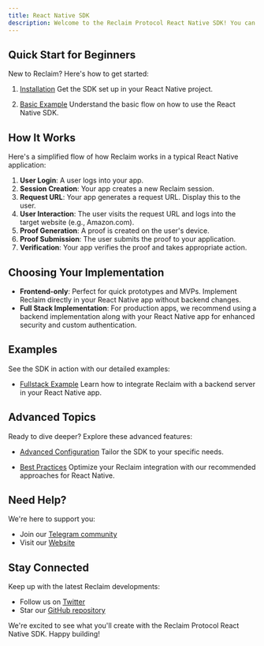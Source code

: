 ```yaml
---
title: React Native SDK
description: Welcome to the Reclaim Protocol React Native SDK! You can use this SDK to implement Reclaim in your React Native applications. This SDK helps you create a simple process where users can prove their credentials from other websites, all without sharing sensitive information.
---
```


## Quick Start for Beginners

New to Reclaim? Here's how to get started:

1. [Installation](./react-native/installation)
   Get the SDK set up in your React Native project.

2. [Basic Example](./react-native/basic-example)
   Understand the basic flow on how to use the React Native SDK.

## How It Works

Here's a simplified flow of how Reclaim works in a typical React Native application:

1. **User Login**: A user logs into your app.
2. **Session Creation**: Your app creates a new Reclaim session.
3. **Request URL**: Your app generates a request URL. Display this to the user.
4. **User Interaction**: The user visits the request URL and logs into the target website (e.g., Amazon.com).
5. **Proof Generation**: A proof is created on the user's device.
6. **Proof Submission**: The user submits the proof to your application.
7. **Verification**: Your app verifies the proof and takes appropriate action.

## Choosing Your Implementation

- **Frontend-only**: Perfect for quick prototypes and MVPs. Implement Reclaim directly in your React Native app without backend changes.
- **Full Stack Implementation**: For production apps, we recommend using a backend implementation along with your React Native app for enhanced security and custom authentication.

## Examples

See the SDK in action with our detailed examples:

- [Fullstack Example](./react-native/fullstack-example)
  Learn how to integrate Reclaim with a backend server in your React Native app.

## Advanced Topics

Ready to dive deeper? Explore these advanced features:

- [Advanced Configuration](../advance-configurations/advance-options)
   Tailor the SDK to your specific needs.

- [Best Practices](./react-native/best-practices)
   Optimize your Reclaim integration with our recommended approaches for React Native.

## Need Help?

We're here to support you:

- Join our [Telegram community](https://t.me/protocolreclaim)
- Visit our [Website](https://reclaimprotocol.org)

## Stay Connected

Keep up with the latest Reclaim developments:

- Follow us on [Twitter](https://twitter.com/reclaimprotocol)
- Star our [GitHub repository](https://github.com/reclaimprotocol/reclaim-react-native-sdk/)

We're excited to see what you'll create with the Reclaim Protocol React Native SDK. Happy building!
